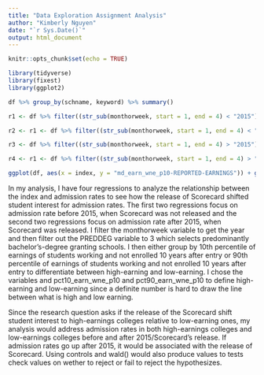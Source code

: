 ```yaml
---
title: "Data Exploration Assignment Analysis"
author: "Kimberly Nguyen"
date: "`r Sys.Date()`"
output: html_document
---
```


```r
knitr::opts_chunk$set(echo = TRUE)

library(tidyverse)
library(fixest)
library(ggplot2)
```

```r
df %>% group_by(schname, keyword) %>% summary()

r1 <- df %>% filter((str_sub(monthorweek, start = 1, end = 4) < "2015")) %>% filter(PREDDEG == 3) %>% group_by(pct10_earn_wne_p10) %>% feols(fml = ADM_RATE ~ index, data = df)

r2 <- r1 <- df %>% filter((str_sub(monthorweek, start = 1, end = 4) < "2015")) %>% filter(PREDDEG == 3) %>% group_by(pct90_earn_wne_p10) %>% feols(fml = ADM_RATE ~ index, data = df)

r3 <- df %>% filter((str_sub(monthorweek, start = 1, end = 4) > "2015")) %>% filter(PREDDEG == 3) %>% group_by(pct10_earn_wne_p10) %>% feols(fml = ADM_RATE ~ index, data = df)

r4 <- r1 <- df %>% filter((str_sub(monthorweek, start = 1, end = 4) > "2015")) %>% filter(PREDDEG == 3) %>% group_by(pct90_earn_wne_p10) %>% feols(fml = ADM_RATE ~ index, data = df)

ggplot(df, aes(x = index, y = "md_earn_wne_p10-REPORTED-EARNINGS")) + geom_point() + geom_smooth(method = 'lm')
```

In my analysis, I have four regressions to analyze the relationship between the index and admission rates to see how the release of Scorecard shifted student interest for admission rates. The first two regressions focus on admission rate before 2015, when Scorecard was not released and the second two regressions focus on admission rate after 2015, when Scorecard was released. I filter the monthorweek variable to get the year and then filter out the PREDDEG variable to 3 which selects predominantly bachelor's-degree granting schools. I then either group by 10th percentile of earnings of students working and not enrolled 10 years after entry or 90th percentile of earnings of students working and not enrolled 10 years after entry to differentiate between high-earning and low-earning. I chose the variables and pct10_earn_wne_p10 and pct90_earn_wne_p10 to define high-earning and low-earning since a definite number is hard to draw the line between what is high and low earning. 

Since the research question asks if the release of the Scorecard shift student interest to high-earnings colleges relative to low-earning ones, my analysis would address admission rates in both high-earnings colleges and low-earnings colleges before and after 2015/Scorecard's release. If admission rates go up after 2015, it would be associated with the release of Scorecard. Using controls and wald() would also produce values to tests check values on wether to reject or fail to reject the hypothesizes. 


